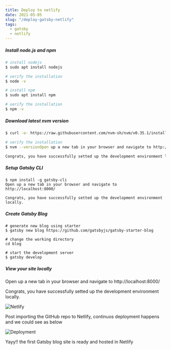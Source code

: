 ```yaml
---
title: Deploy to netlify
date: 2021-05-05
slug: "/deploy-gatsby-netlify"
tags:
  - gatsby
  - netlify
---
```


##### Install node.js and npm 

```sh
# install nodejs
$ sudo apt install nodejs

# verify the installation
$ node -v

# install npm
$ sudo apt install npm

# verify the installation
$ npm -v 
```


##### Download latest nvm version 
```sh
$ curl -o- https://raw.githubusercontent.com/nvm-sh/nvm/v0.35.1/install.sh | bash

# verify the installation
$ nvm --versionOpen up a new tab in your browser and navigate to http://localhost:8000/

Congrats, you have successfully setted up the development environment locally.
```

##### Setup Gatsby CLI 
```cd   
$ npm install -g gatsby-cli
Open up a new tab in your browser and navigate to http://localhost:8000/

Congrats, you have successfully setted up the development environment locally.
```

##### Create Gatsby Blog

```
# generate new blog using starter
$ gatsby new blog https://github.com/gatsbyjs/gatsby-starter-blog

# change the working directory
cd blog

# start the development server
$ gatsby develop
```

##### View your site locally
Open up a new tab in your browser and navigate to http://localhost:8000/

Congrats, you have successfully setted up the development environment locally.

![Netlify](./gatsby1.png)

Post importing the GitHub repo to Netlify, continuos deployment happens and we could see as below

![Deployment](./capture.png)

Yayy!! the first Gatsby blog site is ready and hosted in Netlify